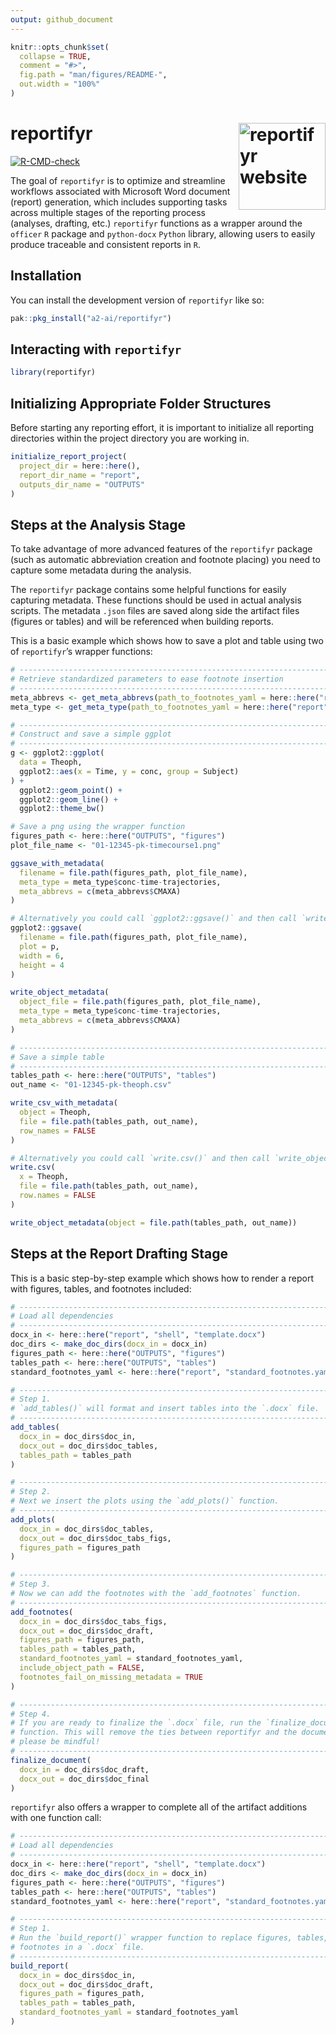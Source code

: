 ```yaml
---
output: github_document
---
```


<!-- README.md is generated from README.Rmd. Please edit that file -->

```r
knitr::opts_chunk$set(
  collapse = TRUE,
  comment = "#>",
  fig.path = "man/figures/README-",
  out.width = "100%"
)
```

# reportifyr <a href="https://github.com/a2-ai/reportifyr/"><img src="man/figures/logo.png" align="right" height="139" alt="reportifyr website" /></a>

<!-- badges: start -->
[![R-CMD-check](https://github.com/A2-ai/reportifyr/actions/workflows/R-CMD-check.yaml/badge.svg)](https://github.com/A2-ai/reportifyr/actions/workflows/R-CMD-check.yaml)
<!-- badges: end -->

The goal of `reportifyr` is to optimize and streamline workflows associated with 
Microsoft Word document (report) generation, which includes supporting tasks across 
multiple stages of the reporting process (analyses, drafting, etc.) `reportifyr` 
functions as a wrapper around the `officer` `R` package and `python-docx` `Python` 
library, allowing users to easily produce traceable and consistent reports in `R`. 

## Installation

You can install the development version of `reportifyr` like so:

``` r
pak::pkg_install("a2-ai/reportifyr")
```

## Interacting with `reportifyr`

``` r
library(reportifyr)
```

## Initializing Appropriate Folder Structures

Before starting any reporting effort, it is important to initialize all
reporting directories within the project directory you are working in.

``` r
initialize_report_project(
  project_dir = here::here(),
  report_dir_name = "report",
  outputs_dir_name = "OUTPUTS"
)
```

## Steps at the Analysis Stage

To take advantage of more advanced features of the `reportifyr` package
(such as automatic abbreviation creation and footnote placing) you need
to capture some metadata during the analysis.

The `reportifyr` package contains some helpful functions for easily
capturing metadata. These functions should be used in actual analysis
scripts. The metadata `.json` files are saved along side the artifact files
(figures or tables) and will be referenced when building reports.

This is a basic example which shows how to save a plot and table using two of 
`reportifyr`'s wrapper functions:

``` r
# ------------------------------------------------------------------------------
# Retrieve standardized parameters to ease footnote insertion
# ------------------------------------------------------------------------------
meta_abbrevs <- get_meta_abbrevs(path_to_footnotes_yaml = here::here("report", "standard_footnotes.yaml"))
meta_type <- get_meta_type(path_to_footnotes_yaml = here::here("report", "standard_footnotes.yaml"))

# ------------------------------------------------------------------------------
# Construct and save a simple ggplot
# ------------------------------------------------------------------------------
g <- ggplot2::ggplot(
  data = Theoph,
  ggplot2::aes(x = Time, y = conc, group = Subject)
) +
  ggplot2::geom_point() +
  ggplot2::geom_line() +
  ggplot2::theme_bw()

# Save a png using the wrapper function
figures_path <- here::here("OUTPUTS", "figures")
plot_file_name <- "01-12345-pk-timecourse1.png"

ggsave_with_metadata(
  filename = file.path(figures_path, plot_file_name),
  meta_type = meta_type$conc-time-trajectories,
  meta_abbrevs = c(meta_abbrevs$CMAXA)
)

# Alternatively you could call `ggplot2::ggsave()` and then call `write_object_metadata()`
ggplot2::ggsave(
  filename = file.path(figures_path, plot_file_name),
  plot = p,
  width = 6,
  height = 4
)

write_object_metadata(
  object_file = file.path(figures_path, plot_file_name),
  meta_type = meta_type$conc-time-trajectories,
  meta_abbrevs = c(meta_abbrevs$CMAXA)
)
```

``` r
# ------------------------------------------------------------------------------
# Save a simple table
# ------------------------------------------------------------------------------
tables_path <- here::here("OUTPUTS", "tables")
out_name <- "01-12345-pk-theoph.csv"

write_csv_with_metadata(
  object = Theoph,
  file = file.path(tables_path, out_name),
  row_names = FALSE
)

# Alternatively you could call `write.csv()` and then call `write_object_metadata()`.
write.csv(
  x = Theoph, 
  file = file.path(tables_path, out_name), 
  row.names = FALSE
)

write_object_metadata(object = file.path(tables_path, out_name))
```

## Steps at the Report Drafting Stage

This is a basic step-by-step example which shows how to render a report with figures, 
tables, and footnotes included:

``` r
# ------------------------------------------------------------------------------
# Load all dependencies
# ------------------------------------------------------------------------------
docx_in <- here::here("report", "shell", "template.docx")
doc_dirs <- make_doc_dirs(docx_in = docx_in)
figures_path <- here::here("OUTPUTS", "figures")
tables_path <- here::here("OUTPUTS", "tables")
standard_footnotes_yaml <- here::here("report", "standard_footnotes.yaml")

# ------------------------------------------------------------------------------
# Step 1.
# `add_tables()` will format and insert tables into the `.docx` file.
# ------------------------------------------------------------------------------
add_tables(
  docx_in = doc_dirs$doc_in,
  docx_out = doc_dirs$doc_tables,
  tables_path = tables_path
)

# ------------------------------------------------------------------------------
# Step 2.
# Next we insert the plots using the `add_plots()` function.
# ------------------------------------------------------------------------------
add_plots(
  docx_in = doc_dirs$doc_tables,
  docx_out = doc_dirs$doc_tabs_figs,
  figures_path = figures_path
)

# ------------------------------------------------------------------------------
# Step 3.
# Now we can add the footnotes with the `add_footnotes` function.
# ------------------------------------------------------------------------------
add_footnotes(
  docx_in = doc_dirs$doc_tabs_figs,
  docx_out = doc_dirs$doc_draft,
  figures_path = figures_path,
  tables_path = tables_path,
  standard_footnotes_yaml = standard_footnotes_yaml,
  include_object_path = FALSE,
  footnotes_fail_on_missing_metadata = TRUE
)

# ---------------------------------------------------------------------------
# Step 4.
# If you are ready to finalize the `.docx` file, run the `finalize_document()`
# function. This will remove the ties between reportifyr and the document, so
# please be mindful!
# ---------------------------------------------------------------------------
finalize_document(
  docx_in = doc_dirs$doc_draft,
  docx_out = doc_dirs$doc_final
)
```

`reportifyr` also offers a wrapper to complete all of the artifact additions with
one function call:

``` r
# ---------------------------------------------------------------------------
# Load all dependencies
# ---------------------------------------------------------------------------
docx_in <- here::here("report", "shell", "template.docx")
doc_dirs <- make_doc_dirs(docx_in = docx_in)
figures_path <- here::here("OUTPUTS", "figures")
tables_path <- here::here("OUTPUTS", "tables")
standard_footnotes_yaml <- here::here("report", "standard_footnotes.yaml")

# ---------------------------------------------------------------------------
# Step 1.
# Run the `build_report()` wrapper function to replace figures, tables, and
# footnotes in a `.docx` file.
# ---------------------------------------------------------------------------
build_report(
  docx_in = doc_dirs$doc_in,
  docx_out = doc_dirs$doc_draft,
  figures_path = figures_path,
  tables_path = tables_path,
  standard_footnotes_yaml = standard_footnotes_yaml
)
```
